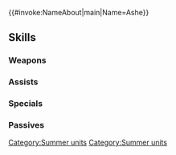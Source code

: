 {{#invoke:NameAbout|main|Name=Ashe}}{{HeroPage Tabs}}
{{Hero Infobox
|Name=Ashe
|Title=Fabled Sea Knight
|WeaponType=Blue Lance
|MoveType=Cavalry
|Origin=Fire Emblem: Three Houses
|Gender=Male
|actorEN=Shannon McKain
|actorJP=井上雄貴
|artist=azuタロウ
|additionDate=June 21, 2021
|releaseDate=June 21, 2021
|cv1=12
|cv2=300400
|TagID=水着アッシュ
|InternalID=674
|Properties=special,specRate_202502
|description=A commoner who was adopted by Lord Lonato. He is so focused on his goals, he won't take any breaks from his training, even while at the beach. Appears in Fire Emblem: Three Houses.
}}
{{Stats Page
|Lv1HP=18|Lv1ATK=9|Lv1SPD=11|Lv1DEF=6|Lv1RES=5
|GRHP=50|GRATK=65|GRSPD=70|GRDEF=60|GRRES=30
}}
==Skills==
===Weapons===
{{Weapons Table
|weapon1=Iron Lance
|weapon1Default=1
|weapon1Unlock=1
|weapon2=Steel Lance
|weapon2Default=2
|weapon2Unlock=2
|weapon3=Silver Lance
|weapon3Default=4
|weapon3Unlock=3
|weapon4=Divine Sea Spear
|weapon4Default=5
|weapon4Unlock=5
}}
===Assists===
{{Assists Table}}
===Specials===
{{Specials Table
|special1=New Moon
|special1Default=4
|special1Unlock=3
|special2=Moonbow
|special2Unlock=4
}}
===Passives===
{{Passives Table
|passiveA1=B Duel Cavalry 1
|passiveA2=B Duel Cavalry 2
|passiveA3=B Duel Cavalry 3
|passiveA4=B Duel Cavalry 4
|passiveA1Unlock=2
|passiveA2Unlock=3
|passiveA3Unlock=4
|passiveA4Unlock=5
|passiveB1=S/D Near Trace 1
|passiveB2=S/D Near Trace 2
|passiveB3=S/D Near Trace 3
|passiveB1Unlock=1
|passiveB2Unlock=2
|passiveB3Unlock=4
|passiveC1=Hone Spd 1
|passiveC2=Hone Spd 2
|passiveC3=Hone Spd 3
|passiveC4=Joint Hone Spd
|passiveC1Unlock=2
|passiveC2Unlock=3
|passiveC3Unlock=4
|passiveC4Unlock=5
}}
{{Heroes Navbox}}
[[Category:Summer units]]
[[Category:Summer units]]
